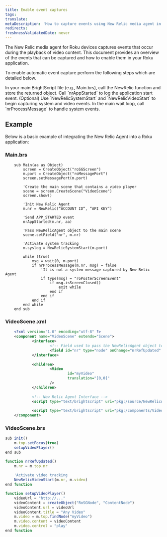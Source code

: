 ```yaml
---
title: Enable event captures
tags:
translate:
metaDescription: 'How to capture events using New Relic media agent in Roku devices.'
redirects:
freshnessValidatedDate: never
---
```


The New Relic media agent for Roku devices captures events that occur during the playback of video content. This document provides an overview of the events that can be captured and how to enable them in your Roku application.

To enable automatic event capture perform the following steps which are detailed below.

<Steps>

<Step>
    In your main BrightScript file (e.g., Main.brs), call the NewRelic function and store the returned object.
</Step>

<Step>
    Call `nrAppStarted` to log the application start event.
</Step>

<Step>
    (Optional) Use `NewRelicSystemStart` and `NewRelicVideoStart` to begin capturing system and video events.
</Step>

<Step>
    In the main wait loop, call `nrProcessMessage` to handle system events.
</Step>

</Steps>

## Example

Below is a basic example of integrating the New Relic Agent into a Roku application:

### Main.brs

```brightscript
    sub Main(aa as Object)
        screen = CreateObject("roSGScreen")
        m.port = CreateObject("roMessagePort")
        screen.setMessagePort(m.port)

        'Create the main scene that contains a video player
        scene = screen.CreateScene("VideoScene")
        screen.show()
            
        'Init New Relic Agent
        m.nr = NewRelic(“ACCOUNT ID“, “API KEY“)
            
        'Send APP_STARTED event
        nrAppStarted(m.nr, aa)
            
        'Pass NewRelicAgent object to the main scene
        scene.setField("nr", m.nr)
            
        'Activate system tracking
        m.syslog = NewRelicSystemStart(m.port)
        
        while (true)
            msg = wait(0, m.port)
            if nrProcessMessage(m.nr, msg) = false
                'It is not a system message captured by New Relic Agent
                if type(msg) = "roPosterScreenEvent"
                    if msg.isScreenClosed()
                        exit while
                    end if
                end if
            end if
        end while
    end sub
```

### VideoScene.xml

```xml
    <?xml version="1.0" encoding="utf-8" ?>
    <component name="VideoScene" extends="Scene"> 
	        <interface>
		            <!-- Field used to pass the NewRelicAgent object to the scene -->
		            <field id="nr" type="node" onChange="nrRefUpdated" />
	        </interface>
		
	        <children>
		            <Video
			                id="myVideo"
			                translation="[0,0]"
		            />
	        </children>
	
	        <!-- New Relic Agent Interface -->
	        <script type="text/brightscript" uri="pkg:/source/NewRelicAgent.brs"/>
	
	        <script type="text/brightscript" uri="pkg:/components/VideoScene.brs"/>
    </component>
```

### VideoScene.brs

```javascript
sub init()
    m.top.setFocus(true)
    setupVideoPlayer()
end sub

function nrRefUpdated()
    m.nr = m.top.nr
    
    'Activate video tracking
    NewRelicVideoStart(m.nr, m.video)
end function

function setupVideoPlayer()
    videoUrl = "http://..."
    videoContent = createObject("RoSGNode", "ContentNode")
    videoContent.url = videoUrl
    videoContent.title = "Any Video"
    m.video = m.top.findNode("myVideo")
    m.video.content = videoContent
    m.video.control = "play"
end function
```